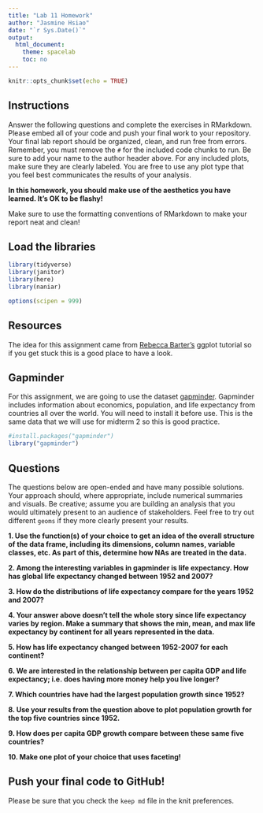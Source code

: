 ```yaml
---
title: "Lab 11 Homework"
author: "Jasmine Hsiao"
date: "`r Sys.Date()`"
output:
  html_document:
    theme: spacelab
    toc: no
---
```


```r
knitr::opts_chunk$set(echo = TRUE)
```

## Instructions
Answer the following questions and complete the exercises in RMarkdown. Please embed all of your code and push your final work to your repository. Your final lab report should be organized, clean, and run free from errors. Remember, you must remove the `#` for the included code chunks to run. Be sure to add your name to the author header above. For any included plots, make sure they are clearly labeled. You are free to use any plot type that you feel best communicates the results of your analysis.  

**In this homework, you should make use of the aesthetics you have learned. It's OK to be flashy!**

Make sure to use the formatting conventions of RMarkdown to make your report neat and clean!  

## Load the libraries
```r
library(tidyverse)
library(janitor)
library(here)
library(naniar)
``` 

```r
options(scipen = 999)
```

## Resources
The idea for this assignment came from [Rebecca Barter's](http://www.rebeccabarter.com/blog/2017-11-17-ggplot2_tutorial/) ggplot tutorial so if you get stuck this is a good place to have a look.  

## Gapminder
For this assignment, we are going to use the dataset [gapminder](https://cran.r-project.org/web/packages/gapminder/index.html). Gapminder includes information about economics, population, and life expectancy from countries all over the world. You will need to install it before use. This is the same data that we will use for midterm 2 so this is good practice.
```r
#install.packages("gapminder")
library("gapminder")
```

## Questions
The questions below are open-ended and have many possible solutions. Your approach should, where appropriate, include numerical summaries and visuals. Be creative; assume you are building an analysis that you would ultimately present to an audience of stakeholders. Feel free to try out different `geoms` if they more clearly present your results.  

**1. Use the function(s) of your choice to get an idea of the overall structure of the data frame, including its dimensions, column names, variable classes, etc. As part of this, determine how NAs are treated in the data.**  

**2. Among the interesting variables in gapminder is life expectancy. How has global life expectancy changed between 1952 and 2007?**

**3. How do the distributions of life expectancy compare for the years 1952 and 2007?**

**4. Your answer above doesn't tell the whole story since life expectancy varies by region. Make a summary that shows the min, mean, and max life expectancy by continent for all years represented in the data.**

**5. How has life expectancy changed between 1952-2007 for each continent?**

**6. We are interested in the relationship between per capita GDP and life expectancy; i.e. does having more money help you live longer?**

**7. Which countries have had the largest population growth since 1952?**

**8. Use your results from the question above to plot population growth for the top five countries since 1952.**

**9. How does per capita GDP growth compare between these same five countries?**

**10. Make one plot of your choice that uses faceting!**

## Push your final code to GitHub!
Please be sure that you check the `keep md` file in the knit preferences. 